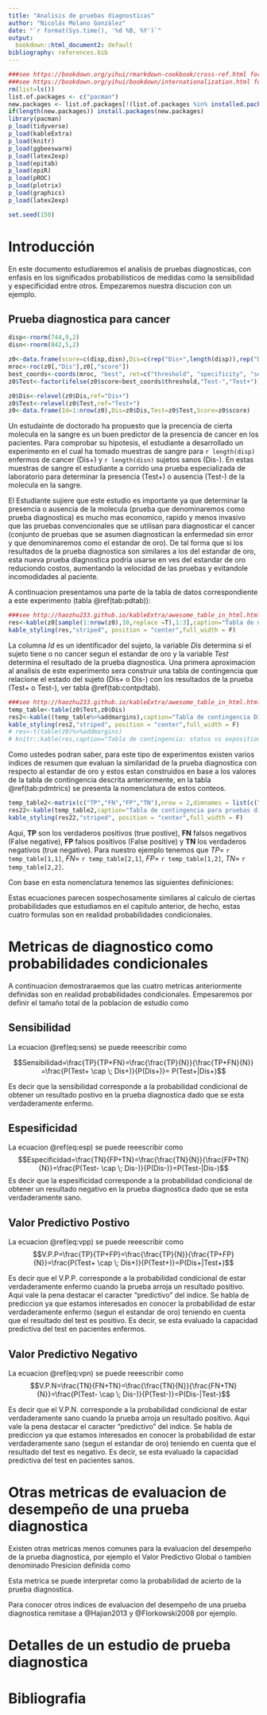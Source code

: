 ```yaml
---
title: "Analisis de pruebas diagnosticas"
author: "Nicolás Molano González"
date: "`r format(Sys.time(), '%d %B, %Y')`"
output:
  bookdown::html_document2: default
bibliography: references.bib  
---
```

```r
###see https://bookdown.org/yihui/rmarkdown-cookbook/cross-ref.html for cross reference
###see https://bookdown.org/yihui/bookdown/internationalization.html for _bookdown.yml
rm(list=ls())
list.of.packages <- c("pacman")
new.packages <- list.of.packages[!(list.of.packages %in% installed.packages()[,"Package"])]
if(length(new.packages)) install.packages(new.packages)
library(pacman)
p_load(tidyverse)
p_load(kableExtra)
p_load(knitr)
p_load(ggbeeswarm)
p_load(latex2exp)
p_load(epitab)
p_load(epiR)
p_load(pROC)
p_load(plotrix)
p_load(graphics)
p_load(latex2exp)

set.seed(150)
```

# Introducción
En este documento estudiaremos el analisis de pruebas diagnosticas, con enfasis en los significados probabilisticos de medidas como la sensibilidad y especificidad entre otros. Empezaremos nuestra discucion con un ejemplo.

## Prueba diagnostica para cancer

```r
disp<-rnorm(744,9,2)
disn<-rnorm(842,5,2)

z0<-data.frame(score=c(disp,disn),Dis=c(rep("Dis+",length(disp)),rep("Dis-",length(disn))))
mroc<-roc(z0[,"Dis"],z0[,"score"])
best_coords<-coords(mroc, "best", ret=c("threshold", "specificity", "sensitivity"))
z0$Test<-factor(ifelse(z0$score<best_coords$threshold,"Test-","Test+"))

z0$Dis<-relevel(z0$Dis,ref="Dis+")
z0$Test<-relevel(z0$Test,ref="Test+")
z0<-data.frame(Id=1:nrow(z0),Dis=z0$Dis,Test=z0$Test,Score=z0$score)
```


Un estudainte de doctorado ha propuesto que la precencia de cierta molecula en la sangre es un buen predictor de la presencia de cancer en los pacientes. Para comprobar su hipotesis, el estudiante a desarrollado un experimento en el cual ha tomado muestras de sangre para `r length(disp)` enfermos de cancer (Dis+) y `r length(disn)` sujetos sanos (Dis-). En estas muestras de sangre el estudiante a corrido una prueba especializada de laboratorio para determinar la presencia (Test+) o ausencia (Test-) de la molecula en la sangre.

El Estudiante sujiere que este estudio es importante ya que determinar la presencia o ausencia de la molecula (prueba que denominaremos como prueba diagnostica) es mucho mas economico, rapido y menos invasivo que las pruebas convencionales que se utilisan para diagnosticar el cancer (conjunto de pruebas que se asumen diagnostican la enfermedad sin error y que denominaremos como el estandar de oro). De tal forma que si los resultados de la prueba diagnostica son similares a los del estandar de oro, esta nueva prueba diagnostica podria usarse en ves del estandar de oro reduciondo costos, aumentando la velocidad de las pruebas y evitandole incomodidades al paciente.

A continuacion presentamos una parte de la tabla de datos correspondiente a este experimento (tabla \@ref(tab:pdtab)):

```r
###see http://haozhu233.github.io/kableExtra/awesome_table_in_html.html
res<-kable(z0[sample(1:nrow(z0),10,replace =T),1:3],caption="Tabla de datos para el experimento de prueba diagnostica",row.names =F)
kable_styling(res,"striped", position = "center",full_width = F)
```
La columna *Id* es un identificador del sujeto, la variable *Dis* determina si el sujeto tiene o no cancer segun el estandar de oro y la variable *Test* determina el resultado de la prueba diagnostica. Una primera aproximacion al analisis de este experimento sera construir una tabla de contingencia que relacione el estado del sujeto (Dis+ o Dis-) con los resultados de la prueba (Test+ o Test-), ver tabla \@ref(tab:contpdtab).

```r
###see http://haozhu233.github.io/kableExtra/awesome_table_in_html.html
temp_table<-table(z0$Test,z0$Dis)
res2<-kable((temp_table%>%addmargins),caption="Tabla de contingencia Dis vs Test")
kable_styling(res2,"striped", position = "center",full_width = F)
# res<-t(table(z0)%>%addmargins)
# knitr::kable(res,caption="Tabla de contingencia: status vs exposition")
```

Como ustedes podran saber, para este tipo de experimentos existen varios indices de resumen que evaluan la similaridad de la prueba diagnostica con respecto al estandar de oro y estos estan construidos en base a los valores de la tabla de contingencia descrita anteriormente, en la tabla \@ref(tab:pdmtrics) se presenta la nomenclatura de estos conteos.

```r
temp_table2<-matrix(c("TP","FN","FP","TN"),nrow = 2,dimnames = list(c("Test+","Test-"),c("Dis+","Dis-")))
res22<-kable(temp_table2,caption="Tabla de contingencia para pruebas diagnosticas")
kable_styling(res22,"striped", position = "center",full_width = F)
```
 Aqui, **TP** son los verdaderos positivos (true postive), **FN** falsos negativos (False negative), **FP** falsos positivos (False positive) y **TN** los verdaderos negativos (true negative). Para nuestro ejemplo tenemos que $TP=$ `r temp_table[1,1]`, $FN=$ `r temp_table[2,1]`, $FP=$ `r temp_table[1,2]`, $TN=$ `r temp_table[2,2]`.

Con base en esta nomenclatura tenemos las siguientes definiciones:
\begin{equation}
Sensibilidad=\frac{TP}{TP+FN} (\#eq:sens)
\end{equation}

\begin{equation}
Especificidad=\frac{TN}{FP+TN} (\#eq:esp)
\end{equation}

\begin{equation}
Valor Predictivo Postivo= V.P.P=\frac{TP}{TP+FP} (\#eq:vpp)
\end{equation}

\begin{equation}
Valor Predictivo Negativo= V.P.N=\frac{TN}{FN+TN} (\#eq:vpn)
\end{equation}

Estas ecuaciones parecen sospechosamente similares al calculo de ciertas probabilidades que estudiamos en el capitulo anterior, de hecho, estas cuatro formulas son en realidad probabilidades condicionales.

# Metricas de diagnostico como probabilidades condicionales

A continuacion demostraraemos que las cuatro metricas anteriormente definidas son en realidad probabilidades condicionales. Empesaremos por definir el tamaño total de la poblacion de estudio como

\begin{equation}
N=TP+FN+FP+TN (\#eq:nsize)
\end{equation}

## Sensibilidad

La ecuacion \@ref(eq:sens) se puede reeescribir como 

$$Sensibilidad=\frac{TP}{TP+FN}=\frac{\frac{TP}{N}}{\frac{TP+FN}{N}} =\frac{P(Test+ \cap  \; Dis+)}{P(Dis+)}= P(Test+|Dis+)$$

Es decir que la sensibilidad corresponde a la probabilidad condicional de obtener un resultado postivo en la prueba diagnostica  dado que se esta verdaderamente enfermo.

## Espesificidad

La ecuacion \@ref(eq:esp) se puede reeescribir como 
$$Especificidad=\frac{TN}{FP+TN}=\frac{\frac{TN}{N}}{\frac{FP+TN}{N}}=\frac{P(Test- \cap  \; Dis-)}{P(Dis-)}=P(Test-|Dis-)$$
Es decir que la espesificidad corresponde a la probabilidad condicional de obtener un resultado negativo en la prueba diagnostica  dado que se esta verdaderamente sano.

## Valor Predictivo Postivo

La ecuacion \@ref(eq:vpp) se puede reeescribir como 
$$V.P.P=\frac{TP}{TP+FP}=\frac{\frac{TP}{N}}{\frac{TP+FP}{N}}=\frac{P(Test+ \cap  \; Dis+)}{P(Test+)}=P(Dis+|Test+)$$

Es decir que el V.P.P. corresponde a la probabilidad condicional de estar verdaderamente enfermo cuando la prueba arroja un resultado positivo. Aqui vale la pena destacar el caracter "predictivo" del indice. Se habla de prediccion ya que estamos interesados en conocer la probabilidad de estar verdaderamente enfermo (segun el estandar de oro) teniendo en cuenta que el resultado del test es positivo. Es decir, se esta evaluado la capacidad predictiva del test en pacientes enfermos.

## Valor Predictivo Negativo

La ecuacion \@ref(eq:vpn) se puede reeescribir como 
$$V.P.N=\frac{TN}{FN+TN}=\frac{\frac{TN}{N}}{\frac{FN+TN}{N}}=\frac{P(Test- \cap  \; Dis-)}{P(Test-)}=P(Dis-|Test-)$$

Es decir que el V.P.N. corresponde a la probabilidad condicional de estar verdaderamente sano cuando la prueba arroja un resultado positivo. Aqui vale la pena destacar el caracter "predictivo" del indice. Se habla de prediccion ya que estamos interesados en conocer la probabilidad de estar verdaderamente sano (segun el estandar de oro) teniendo en cuenta que el resultado del test es negativo. Es decir, se esta evaluado la capacidad predictiva del test en pacientes sanos.

# Otras metricas de evaluacion de desempeño de una prueba diagnostica

Existen otras metricas menos comunes para la evaluacion del desempeño de la prueba diagnostica, por ejemplo el Valor Predictivo Global o tambien denominado Presicion definida como

\begin{equation}
Valor Predictivo Global= V.P.G=\frac{TP+TN}{N} (\#eq:vpg)
\end{equation}

Esta metrica se puede interpretar como la probabilidad de acierto de la prueba diagnostica.

Para conocer otros indices de evaluacion del desempeño de una prueba diagnostica remitase a @Hajian2013 y @Florkowski2008 por ejemplo.

# Detalles de un estudio de prueba diagnostica

# Bibliografia
[comment]: <> (see https://bookdown.org/yihui/rmarkdown-cookbook/bibliography.html)
